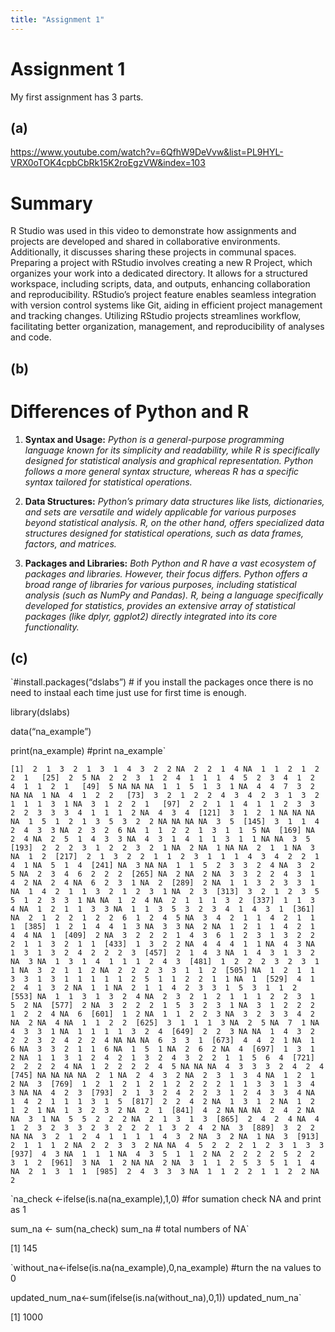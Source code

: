 ```yaml
---
title: "Assignment 1"
---
```


# Assignment 1

My first assignment has 3 parts.

## (a)

<https://www.youtube.com/watch?v=6QfhW9DeVvw&list=PL9HYL-VRX0oTOK4cpbCbRk15K2roEgzVW&index=103>

# Summary

R Studio was used in this video to demonstrate how assignments and projects are developed and shared in collaborative environments. Additionally, it discusses sharing these projects in communal spaces. Preparing a project with RStudio involves creating a new R Project, which organizes your work into a dedicated directory. It allows for a structured workspace, including scripts, data, and outputs, enhancing collaboration and reproducibility. RStudio's project feature enables seamless integration with version control systems like Git, aiding in efficient project management and tracking changes. Utilizing RStudio projects streamlines workflow, facilitating better organization, management, and reproducibility of analyses and code.

## (b)

# Differences of **Python** and **R**

1.  **Syntax and Usage:** *Python is a general-purpose programming language known for its simplicity and readability, while R is specifically designed for statistical analysis and graphical representation. Python follows a more general syntax structure, whereas R has a specific syntax tailored for statistical operations.*

2.  **Data Structures:** *Python's primary data structures like lists, dictionaries, and sets are versatile and widely applicable for various purposes beyond statistical analysis. R, on the other hand, offers specialized data structures designed for statistical operations, such as data frames, factors, and matrices.*

3.  **Packages and Libraries:** *Both Python and R have a vast ecosystem of packages and libraries. However, their focus differs. Python offers a broad range of libraries for various purposes, including statistical analysis (such as NumPy and Pandas). R, being a language specifically developed for statistics, provides an extensive array of statistical packages (like dplyr, ggplot2) directly integrated into its core functionality.*

## (c)

`#install.packages("dslabs") 
# if you install the packages once there is no need to instaal each time just use for first time is enough.

library(dslabs)

data("na_example")

print(na_example) #print na_example`

`[1]  2  1  3  2  1  3  1  4  3  2  2 NA  2  2  1  4 NA  1  1  2  1  2  2  1
  [25]  2  5 NA  2  2  3  1  2  4  1  1  1  4  5  2  3  4  1  2  4  1  1  2  1
  [49]  5 NA NA NA  1  1  5  1  3  1 NA  4  4  7  3  2 NA NA  1 NA  4  1  2  2
  [73]  3  2  1  2  2  4  3  4  2  3  1  3  2  1  1  1  3  1 NA  3  1  2  2  1
  [97]  2  2  1  1  4  1  1  2  3  3  2  2  3  3  3  4  1  1  1  2 NA  4  3  4
 [121]  3  1  2  1 NA NA NA NA  1  5  1  2  1  3  5  3  2  2 NA NA NA NA  3  5
 [145]  3  1  1  4  2  4  3  3 NA  2  3  2  6 NA  1  1  2  2  1  3  1  1  5 NA
 [169] NA  2  4 NA  2  5  1  4  3  3 NA  4  3  1  4  1  1  3  1  1 NA NA  3  5
 [193]  2  2  2  3  1  2  2  3  2  1 NA  2 NA  1 NA NA  2  1  1 NA  3 NA  1  2
 [217]  2  1  3  2  2  1  1  2  3  1  1  1  4  3  4  2  2  1  4  1 NA  5  1  4
 [241] NA  3 NA NA  1  1  5  2  3  3  2  4 NA  3  2  5 NA  2  3  4  6  2  2  2
 [265] NA  2 NA  2 NA  3  3  2  2  4  3  1  4  2 NA  2  4 NA  6  2  3  1 NA  2
 [289]  2 NA  1  1  3  2  3  3  1 NA  1  4  2  1  1  3  2  1  2  3  1 NA  2  3
 [313]  3  2  1  2  3  5  5  1  2  3  3  1 NA NA  1  2  4 NA  2  1  1  1  3  2
 [337]  1  1  3  4 NA  1  2  1  1  3  3 NA  1  1  3  5  3  2  3  4  1  4  3  1
 [361] NA  2  1  2  2  1  2  2  6  1  2  4  5 NA  3  4  2  1  1  4  2  1  1  1
 [385]  1  2  1  4  4  1  3 NA  3  3 NA  2 NA  1  2  1  1  4  2  1  4  4 NA  1
 [409]  2 NA  3  2  2  2  1  4  3  6  1  2  3  1  3  2  2  2  1  1  3  2  1  1
 [433]  1  3  2  2 NA  4  4  4  1  1 NA  4  3 NA  1  3  1  3  2  4  2  2  2  3
 [457]  2  1  4  3 NA  1  4  3  1  3  2 NA  3 NA  1  3  1  4  1  1  1  2  4  3
 [481]  1  2  2  2  3  2  3  1  1 NA  3  2  1  1  2 NA  2  2  2  3  3  1  1  2
 [505] NA  1  2  1  1  3  3  1  3  1  1  1  1  1  2  5  1  1  2  2  1  1 NA  1
 [529]  4  1  2  4  1  3  2 NA  1  1 NA  2  1  1  4  2  3  3  1  5  3  1  1  2
 [553] NA  1  1  3  1  3  2  4 NA  2  3  2  1  2  1  1  1  2  2  3  1  5  2 NA
 [577]  2 NA  3  2  2  2  1  5  3  2  3  1 NA  3  1  2  2  2  1  2  2  4 NA  6
 [601]  1  2 NA  1  1  2  2  3 NA  3  2  3  3  4  2 NA  2 NA  4 NA  1  1  2  2
 [625]  3  1  1  1  3 NA  2  5 NA  7  1 NA  4  3  3  1 NA  1  1  1  1  3  2  4
 [649]  2  2  3 NA NA  1  4  3  2  2  2  3  2  4  2  2  4 NA NA NA  6  3  3  1
 [673]  4  4  2  1 NA  1  6 NA  3  3  2  1  1  6 NA  1  5  1 NA  2  6  2 NA  4
 [697]  1  3  1  2 NA  1  1  3  1  2  4  2  1  3  2  4  3  2  2  1  1  5  6  4
 [721]  2  2  2  2  4 NA  1  2  2  2  2  4  5 NA NA NA  4  3  3  3  2  4  2  4
 [745] NA NA NA NA  2  1 NA  2  4  3  2 NA  2  3  1  3  4 NA  1  2  1  2 NA  3
 [769]  1  2  1  2  1  2  1  2  2  2  2  1  1  3  3  1  3  4  3 NA NA  4  2  3
 [793]  2  1  3  2  4  2  2  3  1  2  4  3  3  4 NA  1  4  2  1  1  1  3  1  5
 [817]  2  2  4  2 NA  1  3  1  2 NA  1  2  1  2  1 NA  1  3  2  3  2 NA  2  1
 [841]  4  2 NA NA NA  2  4  2 NA NA  3  1 NA  5  5  2  2  2 NA  2  1  3  1  3
 [865]  2  4  2  4 NA  4  1  2  3  2  3  3  2  3  2  2  2  1  3  2  4  2 NA  3
 [889]  3  2  2 NA NA  3  2  1  2  4  1  1  1  1  4  3  2 NA  3  2 NA  1 NA  3
 [913]  2  1  1  1  2 NA  2  2  3  3  2 NA NA  4  5  2  2  2  1  2  3  1  3  3
 [937]  4  3 NA  1  1  1 NA  4  3  5  1  1  2 NA  2  2  2  2  5  2  2  3  1  2
 [961]  3 NA  1  2 NA NA  2 NA  3  1  1  2  5  3  5  1  1  4 NA  2  1  3  1  1
 [985]  2  4  3  3  3 NA  1  1  2  2  1  1  2  2 NA  2`

`na_check <-ifelse(is.na(na_example),1,0) #for sumation check NA and print as 1

sum_na <- sum(na_check) 
sum_na # total numbers of NA`

\[1\] 145

`without_na<-ifelse(is.na(na_example),0,na_example) #turn the na values to 0

updated_num_na<-sum(ifelse(is.na(without_na),0,1))
updated_num_na`

\[1\] 1000
